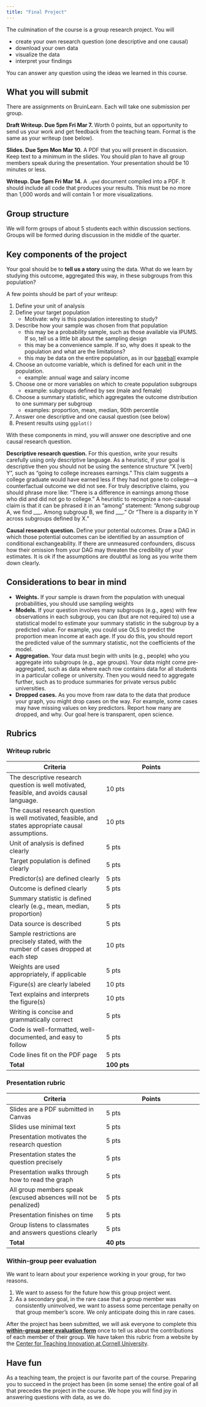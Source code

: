 ```yaml
---
title: "Final Project"
---
```


The culmination of the course is a group research project. You will

- create your own research question (one descriptive and one causal)
- download your own data
- visualize the data
- interpret your findings

You can answer any question using the ideas we learned in this course.

## What you will submit

There are assignments on BruinLearn. Each will take one submission per group.

**Draft Writeup. Due 5pm Fri Mar 7.** Worth 0 points, but an opportunity to send us your work and get feedback from the teaching team. Format is the same as your writeup (see below).

**Slides. Due 5pm Mon Mar 10.** A PDF that you will present in discussion. Keep text to a minimum in the slides. You should plan to have all group members speak during the presentation. Your presentation should be 10 minutes or less.

**Writeup. Due 5pm Fri Mar 14.** A `.qmd` document compiled into a PDF. It should include all code that produces your results. This must be no more than 1,000 words and will contain 1 or more visualizations.

## Group structure

We will form groups of about 5 students each within discussion sections. Groups will be formed during discussion in the middle of the quarter.

## Key components of the project

Your goal should be to **tell us a story** using the data. What do we learn by studying this outcome, aggregated this way, in these subgroups from this population?

A few points should be part of your writeup:

1) Define your unit of analysis
2) Define your target population
     - Motivate: why is this population interesting to study?
3) Describe how your sample was chosen from that population
     - this may be a probability sample, such as those available via IPUMS. If so, tell us a little bit about the sampling design
     - this may be a convenience sample. If so, why does it speak to the population and what are the limitations?
     - this may be data on the entire population, as in our [baseball](../topics/sampling.qmd#sec-baseball) example
4) Choose an outcome variable, which is defined for each unit in the population.
     - example: annual wage and salary income
5) Choose one or more variables on which to create population subgroups
     - example: subgroups defined by sex (male and female)
6) Choose a summary statistic, which aggregates the outcome distribution to one summary per subgroup
     - examples: proportion, mean, median, 90th percentile
7) Answer one descriptive and one causal question (see below)
8) Present results using `ggplot()`

With these components in mind, you will answer one descriptive and one causal research question.

**Descriptive research question.** For this question, write your results carefully using only descriptive language. As a heuristic, if your goal is descriptive then you should not be using the sentence structure "X [verb] Y", such as "going to college increases earnings." This claim suggests a college graduate would have earned less if they had not gone to college---a counterfactual outcome we did not see. For truly descriptive claims, you should phrase more like: "There is a difference in earnings among those who did and did not go to college." A heuristic to recognize a non-causal claim is that it can be phrased it in an "among" statement: "Among subgroup A, we find \_\_\_. Among subgroup B, we find \_\_\_." Or "There is a disparity in Y across subgroups defined by X."

**Causal research question.** Define your potential outcomes. Draw a DAG in which those potential outcomes can be identified by an assumption of conditional exchangeability. If there are unmeasured confounders, discuss how their omission from your DAG may threaten the credibility of your estimates. It is ok if the assumptions are doubtful as long as you write them down clearly.

## Considerations to bear in mind

- **Weights.** If your sample is drawn from the population with unequal probabilities, you should use sampling weights
- **Models.** If your question involves many subgroups (e.g., ages) with few observations in each subgroup, you can (but are not required to) use a statistical model to estimate your summary statistic in the subgroup by a predicted value. For example, you could use OLS to predict the proportion mean income at each age. If you do this, you should report the predicted value of the summary statistic, not the coefficients of the model.
- **Aggregation.** Your data must begin with units (e.g., people) who you aggregate into subgroups (e.g., age groups). Your data might come pre-aggregated, such as data where each row contains data for all students in a particular college or university. Then you would need to aggregate further, such as to produce summaries for private versus public universities.
- **Dropped cases.** As you move from raw data to the data that produce your graph, you might drop cases on the way. For example, some cases may have missing values on key predictors. Report how many are dropped, and why. Our goal here is transparent, open science.

## Rubrics

### Writeup rubric

| Criteria	| Points |
|---|---|
|The descriptive research question is well motivated, feasible, and avoids causal language.	| 10 pts	 |
|The causal research question is well motivated, feasible, and states appropriate causal assumptions.	| 10 pts	 |
|Unit of analysis is defined clearly	| 5 pts	 |
|Target population is defined clearly	| 5 pts	 |
|Predictor(s) are defined clearly	| 5 pts	 |
|Outcome is defined clearly	| 5 pts	 |
|Summary statistic is defined clearly (e.g., mean, median, proportion)	| 5 pts	 |
|Data source is described	| 5 pts	 |
|Sample restrictions are precisely stated, with the number of cases dropped at each step	| 10 pts	 |
|Weights are used appropriately, if applicable	| 5 pts	 |
|Figure(s) are clearly labeled	| 10 pts	 |
|Text explains and interprets the figure(s)	| 10 pts	 |
|Writing is concise and grammatically correct	| 5 pts	 |
|Code is well-formatted, well-documented, and easy to follow	| 5 pts	 |
|Code lines fit on the PDF page	| 5 pts	 |
| **Total** | **100 pts** |

### Presentation rubric

| Criteria	| Points |
|---|---|
| Slides are a PDF submitted in Canvas |	5 pts	 |
| Slides use minimal text |	5 pts	 |
| Presentation motivates the research question |	5 pts	 |
| Presentation states the question precisely |	5 pts	 |
| Presentation walks through how to read the graph |	5 pts	 |
| All group members speak (excused absences will not be penalized) |	5 pts	 |
| Presentation finishes on time |	5 pts	 |
| Group listens to classmates and answers questions clearly |	5 pts	 |
| **Total** | **40 pts** |	

### Within-group peer evaluation

We want to learn about your experience working in your group, for two reasons.

1) We want to assess for the future how this group project went.
2) As a secondary goal, in the rare case that a group member was consistently uninvolved, we want to assess some percentage penalty on that group member's score. We only anticipate doing this in rare cases.

After the project has been submitted, we will ask everyone to complete this [**within-group peer evaluation form**](https://docs.google.com/forms/d/e/1FAIpQLSdIdrmZWVoAY8rpVf4_knaILO0DRPx9sMejIyAIUVC24P0R1g/viewform?usp=dialog) once to tell us about the contributions of each member of their group. We have taken this rubric from a website by the [Center for Teaching Innovation at Cornell University](https://teaching.cornell.edu/teaching-resources/active-collaborative-learning/collaborative-learning/how-evaluate-group-work).

## Have fun

As a teaching team, the project is our favorite part of the course. Preparing you to succeed in the project has been (in some sense) the entire goal of all that precedes the project in the course. We hope you will find joy in answering questions with data, as we do.



